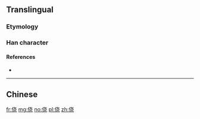 {{also|僥}}
==Translingual==

===Etymology===
{{Han simp|僥|f=垚|t=戈 without 丶}}

===Han character===
{{Han char|rn=9|rad=人|as=06|sn=8|four=|canj=OJPU|ids=⿰亻尧}}

====References====
* {{Han ref|kx=0102.291|hdz=10147.030|uh=4FA5|ud=20389}}

----

==Chinese==
{{zh-see|僥}}

[[fr:侥]]
[[mg:侥]]
[[no:侥]]
[[pl:侥]]
[[zh:侥]]